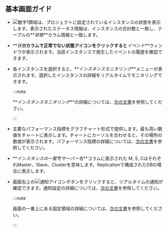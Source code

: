 ## 基本画面ガイド

<ProdImg img='db-instance-list.png' desc='インスタンスリスト' />

-   ![数字1](/img/number-01.png)領域は、プロジェクトに設定されているインスタンスの状態を表示します。表示されたステータス情報は、インスタンスの合計数と一致し、テーブルの**_状態_**カラム情報と一致します。

-   **_状態_**カラムで正常でない状態アイコンをクリックすると**_イベント_**ウィンドウが表示されます。当該インスタンスで発生したイベントの履歴を確認できます。

-   各インスタンスを選択すると、**_インスタンスモニタリング_**メニューが表示されます。選択したインスタンスの詳細をリアルタイムでモニタリングできます。 

    :::note

    **_インスタンスモニタリング_**の詳細については、[次の文書](instance-monitoring)を参照してください。

    :::

-   主要なパフォーマンス指標をグラフチャート形式で提供します。最も高い数値をチャートに表示します。チャートにカーソルを合わせると、その場所の数値が表示されます。パフォーマンス指標の詳細については、[次の文書](metrics-data-list)を参照してください。

<Xclude product='redis'>

-   **_インスタンスの一覧_**で**_サーバー名_**コラムに表示された <span class='mark master'>M</span>, <span class='mark instance'>S</span>, <span class='mark master'>C</span>はそれぞれMaster、Slave、Clusterを意味します。Replicationで構成されたDBの場合に表示します。

</Xclude>

-   画面右上の![通知アイコン](/img/ico-noti.svg)ボタンをクリックすると、リアルタイムの通知が確認できます。通知設定の詳細については、[次の文書](set-notice)を参照してください。

    :::note

    画面の一番上にある固定領域の詳細については、[次の文書](../main-ui-intro)を参照してください。

    :::

